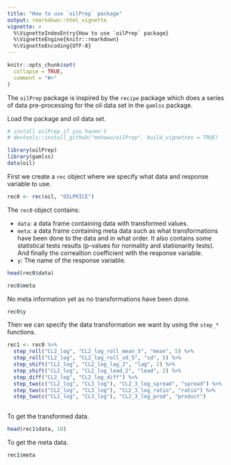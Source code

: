 ```yaml
---
title: "How to use `oilPrep` package"
output: rmarkdown::html_vignette
vignette: >
  %\VignetteIndexEntry{How to use `oilPrep` package}
  %\VignetteEngine{knitr::rmarkdown}
  %\VignetteEncoding{UTF-8}
---
```


```r
knitr::opts_chunk$set(
  collapse = TRUE,
  comment = "#>"
)
```

The `oilPrep` package is inspired by the `recipe` package which does a series of data pre-processing for the oil data set in the `gamlss` package.


Load the package and oil data set.

```r

# install oilPrep if you haven't
# devtools::install_github("mohowu/oilPrep", build_vignettes = TRUE)

library(oilPrep)
library(gamlss)
data(oil)
```

First we create a `rec` object where we specify what data and response variable to use.

```r

rec0 <- rec(oil, "OILPRICE")

```

The `rec0` object contains:

 * `data`: a data frame containing data with transformed values.
 * `meta`: a data frame containing meta data such as what transformations have been done to the data and in what order. It also contains some statistical tests results (p-values for normality and stationarity tests). And finally the correaltion coefficient with the response variable.
 * `y`: The name of the response variable.
 
```r

head(rec0$data)

```

```r

rec0$meta

```

No meta information yet as no transformations have been done.

```r

rec0$y
```

Then we can specify the data transformation we want by using the `step_*` functions.

```r

rec1 <- rec0 %>% 
  step_roll("CL2_log", "CL2_log_roll_mean_5", "mean", 5) %>% 
  step_roll("CL2_log", "CL2_log_roll_sd_5", "sd", 5) %>% 
  step_shift("CL2_log", "CL2_log_lag_2", "lag", 2) %>% 
  step_shift("CL2_log", "CL2_log_lead_2", "lead", 2) %>% 
  step_diff("CL2_log", "CL2_log_diff") %>%
  step_two(c("CL2_log", "CL3_log"), "CL2_3_log_spread", "spread") %>% 
  step_two(c("CL2_log", "CL3_log"), "CL2_3_log_ratio", "ratio") %>% 
  step_two(c("CL2_log", "CL3_log"), "CL2_3_log_prod", "product") 
  

```

To get the transformed data.

```r

head(rec1$data, 10)
```


To get the meta data.

```r

rec1$meta

```


